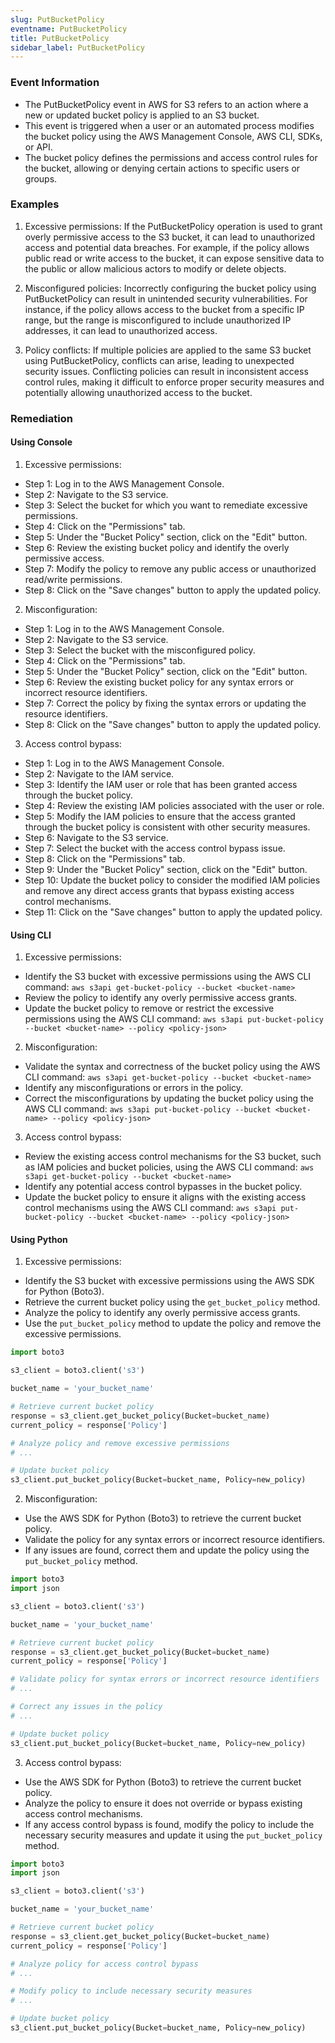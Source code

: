 ```yaml
--- 
slug: PutBucketPolicy
eventname: PutBucketPolicy
title: PutBucketPolicy
sidebar_label: PutBucketPolicy
---
```

                       
### Event Information

- The PutBucketPolicy event in AWS for S3 refers to an action where a new or updated bucket policy is applied to an S3 bucket.
- This event is triggered when a user or an automated process modifies the bucket policy using the AWS Management Console, AWS CLI, SDKs, or API.
- The bucket policy defines the permissions and access control rules for the bucket, allowing or denying certain actions to specific users or groups.


### Examples

1. Excessive permissions: If the PutBucketPolicy operation is used to grant overly permissive access to the S3 bucket, it can lead to unauthorized access and potential data breaches. For example, if the policy allows public read or write access to the bucket, it can expose sensitive data to the public or allow malicious actors to modify or delete objects.

2. Misconfigured policies: Incorrectly configuring the bucket policy using PutBucketPolicy can result in unintended security vulnerabilities. For instance, if the policy allows access to the bucket from a specific IP range, but the range is misconfigured to include unauthorized IP addresses, it can lead to unauthorized access.

3. Policy conflicts: If multiple policies are applied to the same S3 bucket using PutBucketPolicy, conflicts can arise, leading to unexpected security issues. Conflicting policies can result in inconsistent access control rules, making it difficult to enforce proper security measures and potentially allowing unauthorized access to the bucket.

### Remediation

#### Using Console

1. Excessive permissions:
- Step 1: Log in to the AWS Management Console.
- Step 2: Navigate to the S3 service.
- Step 3: Select the bucket for which you want to remediate excessive permissions.
- Step 4: Click on the "Permissions" tab.
- Step 5: Under the "Bucket Policy" section, click on the "Edit" button.
- Step 6: Review the existing bucket policy and identify the overly permissive access.
- Step 7: Modify the policy to remove any public access or unauthorized read/write permissions.
- Step 8: Click on the "Save changes" button to apply the updated policy.

2. Misconfiguration:
- Step 1: Log in to the AWS Management Console.
- Step 2: Navigate to the S3 service.
- Step 3: Select the bucket with the misconfigured policy.
- Step 4: Click on the "Permissions" tab.
- Step 5: Under the "Bucket Policy" section, click on the "Edit" button.
- Step 6: Review the existing bucket policy for any syntax errors or incorrect resource identifiers.
- Step 7: Correct the policy by fixing the syntax errors or updating the resource identifiers.
- Step 8: Click on the "Save changes" button to apply the updated policy.

3. Access control bypass:
- Step 1: Log in to the AWS Management Console.
- Step 2: Navigate to the IAM service.
- Step 3: Identify the IAM user or role that has been granted access through the bucket policy.
- Step 4: Review the existing IAM policies associated with the user or role.
- Step 5: Modify the IAM policies to ensure that the access granted through the bucket policy is consistent with other security measures.
- Step 6: Navigate to the S3 service.
- Step 7: Select the bucket with the access control bypass issue.
- Step 8: Click on the "Permissions" tab.
- Step 9: Under the "Bucket Policy" section, click on the "Edit" button.
- Step 10: Update the bucket policy to consider the modified IAM policies and remove any direct access grants that bypass existing access control mechanisms.
- Step 11: Click on the "Save changes" button to apply the updated policy.

#### Using CLI

1. Excessive permissions:
- Identify the S3 bucket with excessive permissions using the AWS CLI command: `aws s3api get-bucket-policy --bucket <bucket-name>`
- Review the policy to identify any overly permissive access grants.
- Update the bucket policy to remove or restrict the excessive permissions using the AWS CLI command: `aws s3api put-bucket-policy --bucket <bucket-name> --policy <policy-json>`

2. Misconfiguration:
- Validate the syntax and correctness of the bucket policy using the AWS CLI command: `aws s3api get-bucket-policy --bucket <bucket-name>`
- Identify any misconfigurations or errors in the policy.
- Correct the misconfigurations by updating the bucket policy using the AWS CLI command: `aws s3api put-bucket-policy --bucket <bucket-name> --policy <policy-json>`

3. Access control bypass:
- Review the existing access control mechanisms for the S3 bucket, such as IAM policies and bucket policies, using the AWS CLI command: `aws s3api get-bucket-policy --bucket <bucket-name>`
- Identify any potential access control bypasses in the bucket policy.
- Update the bucket policy to ensure it aligns with the existing access control mechanisms using the AWS CLI command: `aws s3api put-bucket-policy --bucket <bucket-name> --policy <policy-json>`

#### Using Python

1. Excessive permissions:
- Identify the S3 bucket with excessive permissions using the AWS SDK for Python (Boto3).
- Retrieve the current bucket policy using the `get_bucket_policy` method.
- Analyze the policy to identify any overly permissive access grants.
- Use the `put_bucket_policy` method to update the policy and remove the excessive permissions.

```python
import boto3

s3_client = boto3.client('s3')

bucket_name = 'your_bucket_name'

# Retrieve current bucket policy
response = s3_client.get_bucket_policy(Bucket=bucket_name)
current_policy = response['Policy']

# Analyze policy and remove excessive permissions
# ...

# Update bucket policy
s3_client.put_bucket_policy(Bucket=bucket_name, Policy=new_policy)
```

2. Misconfiguration:
- Use the AWS SDK for Python (Boto3) to retrieve the current bucket policy.
- Validate the policy for any syntax errors or incorrect resource identifiers.
- If any issues are found, correct them and update the policy using the `put_bucket_policy` method.

```python
import boto3
import json

s3_client = boto3.client('s3')

bucket_name = 'your_bucket_name'

# Retrieve current bucket policy
response = s3_client.get_bucket_policy(Bucket=bucket_name)
current_policy = response['Policy']

# Validate policy for syntax errors or incorrect resource identifiers
# ...

# Correct any issues in the policy
# ...

# Update bucket policy
s3_client.put_bucket_policy(Bucket=bucket_name, Policy=new_policy)
```

3. Access control bypass:
- Use the AWS SDK for Python (Boto3) to retrieve the current bucket policy.
- Analyze the policy to ensure it does not override or bypass existing access control mechanisms.
- If any access control bypass is found, modify the policy to include the necessary security measures and update it using the `put_bucket_policy` method.

```python
import boto3
import json

s3_client = boto3.client('s3')

bucket_name = 'your_bucket_name'

# Retrieve current bucket policy
response = s3_client.get_bucket_policy(Bucket=bucket_name)
current_policy = response['Policy']

# Analyze policy for access control bypass
# ...

# Modify policy to include necessary security measures
# ...

# Update bucket policy
s3_client.put_bucket_policy(Bucket=bucket_name, Policy=new_policy)
```


 